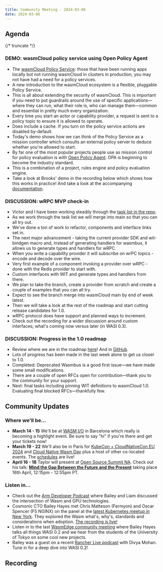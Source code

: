```yaml
---
title: Community Meeting - 2024-03-06
date: 2024-03-06
---
```


## Agenda

{/* truncate */}

### DEMO: wasmCloud policy service using Open Policy Agent

- The [wasmCloud Policy Service](https://wasmcloud.com/docs/deployment/security/policy-service): those that have been running apps locally but not running wasmCloud in clusters in production, you may not have had a need for a policy services.
- A new introduction to the wasmCloud ecosystem is a flexible, pluggable Policy Service.
- This is all about extending the security of wasmCloud. This is important if you need to put guardrails around the use of specific applications—where they can run, what their role is, who can manage them—common and essential in pretty much every organization.
- Every time you start an actor or capability provider, a request is sent to a policy topic to ensure it is allowed to operate.
- Does include a cache. If you turn on the policy service actions are disabled by-default.
- Today's demo shows how we can think of the Policy Service as a mission controller which consults an external policy server to deduce whether you're allowed to start.
- By far one of the most popular projects people use as mission control for policy evaluation is with [Open Policy Agent](https://www.openpolicyagent.org/). OPA is beginning to become the industry standard.
- This is a combination of a project, rules engine and policy evaluation engine.
- Take a look at Brooks' demo in the recording below which shows how this works in practice! And take a look at the accompanying [documentation](https://wasmcloud.com/docs/deployment/security/policy-service).

### DISCUSSION: wRPC MVP check-in

- Victor and I have been working steadily through the [task list in the repo](https://github.com/wasmCloud/wasmCloud/issues/1548).
- As we work through the task list we will merge into main so that you can all try out.
- We've done a ton of work to refactor, components and interface links set in.
- The next major advancement - taking the current provider SDK and wit-bindgen macro and, instead of generating handlers for wasmbus, it allows us to generate types and handlers for wRPC.
- When you write a capability provider it will subscribe on wrPC topics - encode and decode over the wire.
- Very first example of a component invoking a provider over wRPC - done with the Redis provider to start with.
- Custom interfaces with WIT and generate types and handlers from there.
- We plan to take the branch, create a provider from scratch and create a couple of examples that you can all try.
- Expect to see the branch merge into wasmCloud main by end of week latest.
- Then we will take a look at the rest of the roadmap and start cutting release candidates for 1.0.
- wRPC protocol does have support and planned ways to increment.
- Check out the recording for a wider discussion around custom interfaces; what's coming now versus later (in WASI 0.3).

### DISCUSSION: Progress in the 1.0 roadmap

- Review where we are in the roadmap [here](https://wasmcloud.com/docs/roadmap/)! And in [GitHub](https://github.com/orgs/wasmCloud/projects/7/views/8).
- Lots of progress has been made in the last week alone to get us closer to 1.0.
- Completed: Deprecated Wasmbus is a good first issue—we have made some small modifications.
- There are a couple of open RFCs open for contribution—thank you to the community for your support.
- Next: final tasks including pinning WIT definitions to wasmCloud 1.0. Evaluating final blocked RFCs—thankfully few.

## Community Updates

### Where we'll be…

- **March 14 - 15** We'll be at [WASM I/O](https://2024.wasmio.tech/) in Barcelona which really is becoming a highlight event. Be sure to say "hi" if you're there and get your tickets now!
- **March 19 - 22** We'll also be in Paris for [KubeCon + CloudNativeCon EU 2024](https://events.linuxfoundation.org/kubecon-cloudnativecon-europe/) and [Cloud Native Wasm Day](https://events.linuxfoundation.org/kubecon-cloudnativecon-europe/co-located-events/cloud-native-wasm-day/) plus a host of other co-located events. The [schedules](https://events.linuxfoundation.org/kubecon-cloudnativecon-europe/program/schedule/) are live!
- **April 16 - 18** Taylor will present at [Open Source Summit NA](https://events.linuxfoundation.org/open-source-summit-north-america/). Check out his talk: **[Mind the Gap Between the Future and the Present](https://ossna2024.sched.com/#)** taking place 16th April, 12:15pm - 12:55pm PT.

### Listen in…

- Check out the [Arm Developer Podcast](https://www.youtube.com/watch?v=iDTHXGuqXAI) where Bailey and Liam discussed the intersection of Wasm and GPU technologies.
- Cosmonic CTO Bailey Hayes met Chris Matteson (Fermyon) and Oscar Spencer (F5 NGINX) on the panel at the [latest Kubernetes meetup in New York](https://www.meetup.com/new-york-kubernetes-meetup/events/297886914/). They explored the Wasm what's, why's, standards and considerations when adoption. [The recording is live!](https://youtu.be/ThcQNR-aVvI)
- Listen in to the last [WasmEdge community meeting](https://youtu.be/ttiE7g2Ojuk) where Bailey Hayes talks all things WASI 0.2 and we hear from the students of the University of Tokyo on some cool new projects.
- Bailey was a guest on a recent [Rancher Live podcast](https://www.youtube.com/watch?v=SPdzvL59tIA) with Divya Mohan. Tune in for a deep dive into WASI 0.2!

## Recording

<YouTube url="https://www.youtube.com/watch?v=hzbdnDR5ds0" />
